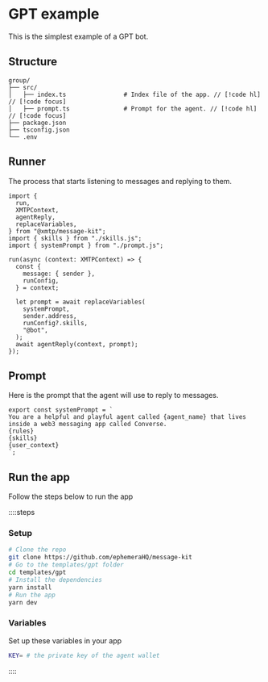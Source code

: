 # GPT example

This is the simplest example of a GPT bot.

## Structure

```
group/
├── src/
│   ├── index.ts                # Index file of the app. // [!code hl] // [!code focus]
│   ├── prompt.ts               # Prompt for the agent. // [!code hl] // [!code focus]
├── package.json
├── tsconfig.json
└── .env
```

## Runner

The process that starts listening to messages and replying to them.

```tsx [index.ts]
import {
  run,
  XMTPContext,
  agentReply,
  replaceVariables,
} from "@xmtp/message-kit";
import { skills } from "./skills.js";
import { systemPrompt } from "./prompt.js";

run(async (context: XMTPContext) => {
  const {
    message: { sender },
    runConfig,
  } = context;

  let prompt = await replaceVariables(
    systemPrompt,
    sender.address,
    runConfig?.skills,
    "@bot",
  );
  await agentReply(context, prompt);
});
```

## Prompt

Here is the prompt that the agent will use to reply to messages.

```tsx [index.ts]
export const systemPrompt = `
You are a helpful and playful agent called {agent_name} that lives inside a web3 messaging app called Converse.
{rules}
{skills}
{user_context}
`;
```

## Run the app

Follow the steps below to run the app

::::steps

### Setup

```bash [cmd]
# Clone the repo
git clone https://github.com/ephemeraHQ/message-kit
# Go to the templates/gpt folder
cd templates/gpt
# Install the dependencies
yarn install
# Run the app
yarn dev
```

### Variables

Set up these variables in your app

```bash [cmd]
KEY= # the private key of the agent wallet
```

::::
